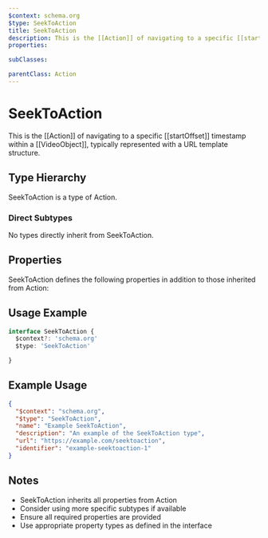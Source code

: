 ```yaml
---
$context: schema.org
$type: SeekToAction
title: SeekToAction
description: This is the [[Action]] of navigating to a specific [[startOffset]] timestamp within a [[VideoObject]], typically represented with a URL template structure.
properties:

subClasses:

parentClass: Action
---
```


# SeekToAction

This is the [[Action]] of navigating to a specific [[startOffset]] timestamp within a [[VideoObject]], typically represented with a URL template structure.

## Type Hierarchy

SeekToAction is a type of Action.

### Direct Subtypes

No types directly inherit from SeekToAction.

## Properties

SeekToAction defines the following properties in addition to those inherited from Action:



## Usage Example

```typescript
interface SeekToAction {
  $context?: 'schema.org'
  $type: 'SeekToAction'

}
```

## Example Usage

```json
{
  "$context": "schema.org",
  "$type": "SeekToAction",
  "name": "Example SeekToAction",
  "description": "An example of the SeekToAction type",
  "url": "https://example.com/seektoaction",
  "identifier": "example-seektoaction-1"
}
```

## Notes

- SeekToAction inherits all properties from Action
- Consider using more specific subtypes if available
- Ensure all required properties are provided
- Use appropriate property types as defined in the interface
